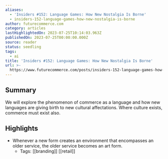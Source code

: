 ```yaml
---
aliases:
  - 'Insiders #152: Language Games: How New Nostalgia Is Borne'
  - insiders-152-language-games-how-new-nostalgia-is-borne
author: futurecommerce.com
category: articles
lastHighlightedOn: 2023-07-25T10:14:03.963Z
publishedOn: 2023-07-25T00:00:00.000Z
source: reader
status: seedling
tags:
  - ai
title: 'Insiders #152: Language Games: How New Nostalgia Is Borne'
url: >-
  https://www.futurecommerce.com/posts/insiders-152-language-games-how-new-nostalgia-is-borne
---
```

## Summary

We will explore the phenomenon of commerce as a language and how new languages are giving birth to new cultural affectations. Where culture exists, commerce must exist also.

## Highlights

- Whenever a new form creates an environment that encompasses an older service, the older service becomes an art form.
    - Tags: [[branding]] [[retail]]
